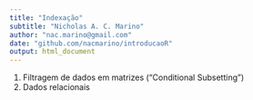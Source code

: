 ```yaml
---
title: "Indexação"
subtitle: "Nicholas A. C. Marino"
author: "nac.marino@gmail.com"
date: "github.com/nacmarino/introducaoR"
output: html_document
---
```


1. Filtragem de dados em matrizes (“Conditional Subsetting”)
2. Dados relacionais

